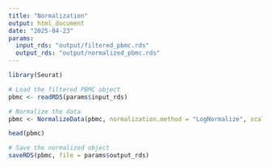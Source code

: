 ```yaml
---
title: "Normalization"
output: html_document
date: "2025-04-23"
params:
  input_rds: "output/filtered_pbmc.rds"
  output_rds: "output/normalized_pbmc.rds"
---
```




```r
library(Seurat)

# Load the filtered PBMC object
pbmc <- readRDS(params$input_rds)

# Normalize the data
pbmc <- NormalizeData(pbmc, normalization.method = "LogNormalize", scale.factor = 10000)

head(pbmc)

# Save the normalized object
saveRDS(pbmc, file = params$output_rds)
```

